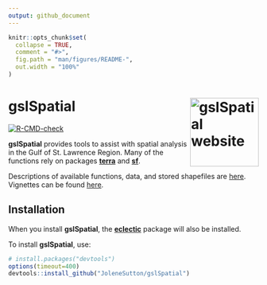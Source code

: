 ```yaml
---
output: github_document
---
```


<!-- README.md is generated from README.Rmd. Please edit that file -->

```r
knitr::opts_chunk$set(
  collapse = TRUE,
  comment = "#>",
  fig.path = "man/figures/README-",
  out.width = "100%"
)
```

# gslSpatial <a href="https://jolenesutton.github.io/gslSpatial/"><img src="man/figures/logo.png" align="right" height="138" alt="gslSpatial website" /></a>

<!-- badges: start -->
[![R-CMD-check](https://github.com/JoleneSutton/gslSpatial/actions/workflows/R-CMD-check.yaml/badge.svg)](https://github.com/JoleneSutton/gslSpatial/actions/workflows/R-CMD-check.yaml)
<!-- badges: end -->

**gslSpatial** provides tools to assist with spatial analysis in the Gulf of St. Lawrence Region. Many of the functions rely on packages [**terra**](https://rspatial.github.io/terra/) and [**sf**](https://r-spatial.github.io/sf/).

Descriptions of available functions, data, and stored shapefiles are [here](https://jolenesutton.github.io/gslSpatial/reference/index.html). Vignettes can be found [here](https://jolenesutton.github.io/gslSpatial/articles/).

## Installation

When you install **gslSpatial**, the [**eclectic**](https://jolenesutton.github.io/eclectic/index.html) package will also be installed.

To install **gslSpatial**, use:
``` r
# install.packages("devtools")
options(timeout=400)
devtools::install_github("JoleneSutton/gslSpatial")
```

